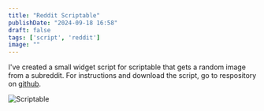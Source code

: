```yaml
---
title: "Reddit Scriptable"
publishDate: "2024-09-18 16:58"
draft: false
tags: ['script', 'reddit']
image: ""
---
```

I've created a small widget script for scriptable that gets a random image from a subreddit. For instructions and download the script, go to respository on <a href="https://github.com/frrrnd/reddit-image-widget" target="_blank">github</a>.

![Scriptable](/uploads/images/notes/scriptable.png)